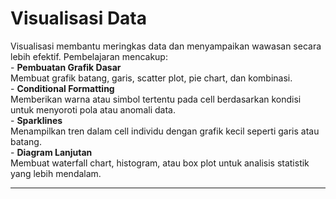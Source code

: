 # Visualisasi Data  

Visualisasi membantu meringkas data dan menyampaikan wawasan secara lebih efektif. Pembelajaran mencakup:  
- **Pembuatan Grafik Dasar**  
  Membuat grafik batang, garis, scatter plot, pie chart, dan kombinasi.  
- **Conditional Formatting**  
  Memberikan warna atau simbol tertentu pada cell berdasarkan kondisi untuk menyoroti pola atau anomali data.  
- **Sparklines**  
  Menampilkan tren dalam cell individu dengan grafik kecil seperti garis atau batang.  
- **Diagram Lanjutan**  
  Membuat waterfall chart, histogram, atau box plot untuk analisis statistik yang lebih mendalam.  

---

